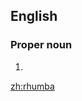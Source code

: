 ==English==

===Proper noun===
{{en-proper noun|s|-}}
# {{alternative spelling of|rumba|lang=en}}

[[zh:rhumba]]